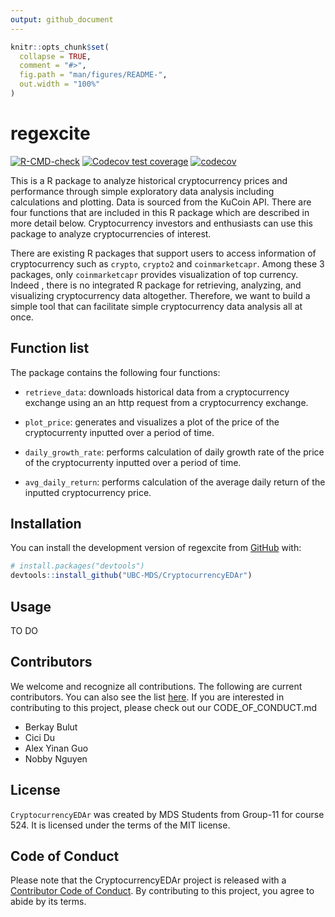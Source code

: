 ```yaml
---
output: github_document
---
```


<!-- README.md is generated from README.Rmd. Please edit that file -->

```r
knitr::opts_chunk$set(
  collapse = TRUE,
  comment = "#>",
  fig.path = "man/figures/README-",
  out.width = "100%"
)
```

# regexcite

<!-- badges: start -->
[![R-CMD-check](https://github.com/UBC-MDS/CryptocurrencyEDAr/workflows/R-CMD-check/badge.svg)](https://github.com/UBC-MDS/CryptocurrencyEDAr/actions)
[![Codecov test coverage](https://codecov.io/gh/UBC-MDS/CryptocurrencyEDAr/branch/main/graph/badge.svg)](https://codecov.io/gh/UBC-MDS/CryptocurrencyEDAr?branch=main)
[![codecov](https://codecov.io/gh/UBC-MDS/CryptocurrencyEDAr/branch/master/graph/badge.svg?token=XdyLDqlh91)](https://codecov.io/gh/UBC-MDS/CryptocurrencyEDAr)
<!-- badges: end -->



This is a R package to analyze historical cryptocurrency prices and performance through simple exploratory data analysis including calculations and plotting. Data is sourced from the KuCoin API. There are four functions that are included in this R package which are described in more detail below. Cryptocurrency investors and enthusiasts can use this package to analyze cryptocurrencies of interest.

There are existing R packages that support users to access information of cryptocurrency such as `crypto`, `crypto2` and `coinmarketcapr`. Among these 3 packages, only `coinmarketcapr` provides visualization of top currency. Indeed , there is no integrated R package for retrieving, analyzing, and visualizing cryptocurrency data altogether. Therefore, we want to build a simple tool that can facilitate simple cryptocurrency data analysis all at once.


## Function list

The package contains the following four functions:

- `retrieve_data`: downloads historical data from a cryptocurrency exchange using an an http request from a cryptocurrency exchange.

- `plot_price`: generates and visualizes a plot of the price of the cryptocurrenty inputted over a period of time.

- `daily_growth_rate`: performs calculation of daily growth rate of the price of the cryptocurrenty inputted over a period of time.

- `avg_daily_return`: performs calculation of the average daily return of the inputted cryptocurrency price.


## Installation

You can install the development version of regexcite from
[GitHub](https://github.com/) with:

``` r
# install.packages("devtools")
devtools::install_github("UBC-MDS/CryptocurrencyEDAr")
```

## Usage

TO DO

## Contributors

We welcome and recognize all contributions. The following are current contributors. You can also see the list [here](DESCRIPTION). If you are interested in contributing to this project, please check out our CODE_OF_CONDUCT.md

- Berkay Bulut
- Cici Du
- Alex Yinan Guo
- Nobby Nguyen

## License

`CryptocurrencyEDAr` was created by MDS Students from Group-11 for course 524. It is licensed under the terms of the MIT license.

## Code of Conduct
  
  Please note that the CryptocurrencyEDAr project is released with a [Contributor Code of Conduct](https://contributor-covenant.org/version/2/0/CODE_OF_CONDUCT.html). By contributing to this project, you agree to abide by its terms.
